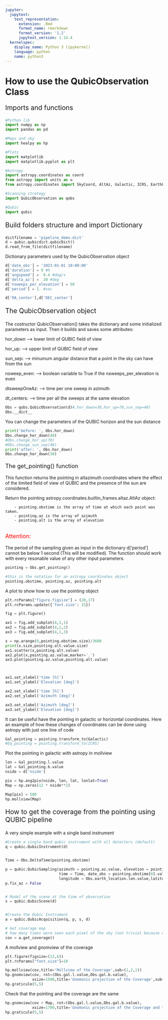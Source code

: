 ```yaml
---
jupyter:
  jupytext:
    text_representation:
      extension: .Rmd
      format_name: rmarkdown
      format_version: '1.2'
      jupytext_version: 1.14.4
  kernelspec:
    display_name: Python 3 (ipykernel)
    language: python
    name: python3
---
```


<h1>How to use the QubicObservation Class</h1>
<p style="font-size:150%;">Imports and functions</p>

```python
#Python lib
import numpy as np
import pandas as pd

#Maps and sky
import healpy as hp

#Plots
import matplotlib
import matplotlib.pyplot as plt

#Astropy
import astropy.coordinates as coord
from astropy import units as u
from astropy.coordinates import SkyCoord, AltAz, Galactic, ICRS, EarthLocation

#Scanning strategy
import QubicObservation as qobs

#Qubic
import qubic
```

<p style="font-size:150%;">Build folders structure and import Dictionary</p>

```python
dictfilename = 'pipeline_demo.dict'
d = qubic.qubicdict.qubicDict()
d.read_from_file(dictfilename)
```

Dictionary parameters used by the QubicObservation object

```python
d['date_obs'] = '2023-01-01 10:00:00'
d['duration'] = 9 #h
d['angspeed'] =  0.4 #deg/s
d['delta_az'] =  20 #deg
d['nsweeps_per_elevation'] = 50
d['period'] = 1. #sec

d['RA_center'],d['DEC_center']
```

<p style="font-size:150%;">The QubicObservation object</p>


The costructor QubicObservation() takes the dictionary and some initialized parameters as input. Then it builds and saves some attributes:

hor_down --> lower limit of QUBIC field of view

hor_up: --> upper limit of QUBIC field of view

sun_sep: --> minumum angular distance that a point in the sky can have from the sun

nsweep_even: --> boolean variable to True if the nsweeps_per_elevation is even

dtsweepOneAz: --> time per one sweep in azimuth

dt_centers: --> time per all the sweeps at the same elevation

```python
Obs = qobs.QubicObservation(d)#,hor_down=30,hor_up=70,sun_sep=40)
Obs.__dict__
```

You can change the parameters of the QUBIC horizon and the sun distance

```python
print('before: ', Obs.hor_down)
Obs.change_hor_down(40)
#Obs.change_hor_up(70)
#Obs.change_sun_sep(40)
print('after: ', Obs.hor_down)
Obs.change_hor_down(30)
```

<p style = "font-size:130%;">The get_pointing() function</p>


This function returns the pointing in altazimuth coordinates where the effect of the limited field of view of QUBIC and the presence of the sun are considered.

Return the pointing astropy.coordinates.builtin_frames.altaz.AltAz object:

		- pointing.obstime is the array of time at which each point was taken. 
		- pointing.az is the array of azimuth
		- pointing.alt is the array of elevation
        
<p style="font-size:130%; color:red"> Attention: </p> The period of the sampling given as input in the dictionary  d['period'] cannot be below 1 second (This will be modified).
The function should work with every resonable value of any other input parameters.

```python
pointing = Obs.get_pointing()
```

```python
#this is the notation for an astropy coordinates object
pointing.obstime, pointing.az, pointing.alt
```

A plot to show how to use the pointing object

```python
plt.rcParams["figure.figsize"] = (20,17)
plt.rcParams.update({'font.size': 15})

fig = plt.figure()

ax1 = fig.add_subplot(4,1,1)
ax2 = fig.add_subplot(4,1,2)
ax3 = fig.add_subplot(4,1,3)

x = np.arange(0,pointing.obstime.size)/3600
print(x.size,pointing.alt.value.size)
ax1.scatter(x,pointing.alt.value)
ax2.plot(x,pointing.az.value,marker='.')
ax3.plot(pointing.az.value,pointing.alt.value)



ax1.set_xlabel('time [h]')
ax1.set_ylabel('Elevation [deg]')

ax2.set_xlabel('time [h]')
ax2.set_ylabel('Azimuth [deg]')

ax3.set_xlabel('Azimuth [deg]')
ax3.set_ylabel('Elevation [deg]')

```

It can be useful have the pointing in galactic or horizontal coordinates. Here an example of how these changes of coordinates can be done using astropy with just one line of code

```python
Gal_pointing = pointing.transform_to(Galactic)
#Eq_pointing = pointing.transform_to(ICRS)
```

Plot the pointing in galactic with astropy in mollview

```python
lon = Gal_pointing.l.value
lat = Gal_pointing.b.value
nside = d['nside']

pix = hp.ang2pix(nside, lon, lat, lonlat=True)
Map = np.zeros(12 * nside**2)

Map[pix] = 500
hp.mollview(Map)
```

<p style="font-size:150%;">How to get the coverage from the pointing using QUBIC pipeline</p>


A very simple example with a single band instrument

```python
#Create a single band qubic instrument with all detectors (default)
q = qubic.QubicInstrument(d)


Time = Obs.DeltaTime(pointing.obstime)

p = qubic.QubicSampling(azimuth = pointing.az.value, elevation = pointing.alt.value, 
                        time = Time, date_obs = pointing.obstime[0].value,
                        longitude = Obs.earth_location.lon.value,latitude = Obs.earth_location.lat.value)
p.fix_az = False


# Model of the scene at the time of observation
s = qubic.QubicScene(d)


#Create the Qubic Instrument
a = qubic.QubicAcquisition(q, p, s, d)

# Get coverage map
# how many times were seen each pixel of the sky (not trivial because of the synthetic beam)
cov = a.get_coverage()

```

A mollview and gnomview of the coverage

```python
plt.figure(figsize=(12,6))
plt.rcParams["font.size"]=10

hp.mollview(cov,title='Mollview of the Coverage',sub=(1,2,1))
hp.gnomview(cov, rot=(Obs.gal.l.value,Obs.gal.b.value),
            xsize=1500,title='Gnomonic projection of the Coverage',sub=(1,2,2))
hp.graticule(5,5)
```

Check that the pointing and the coverage are the same

```python
hp.gnomview(cov + Map, rot=(Obs.gal.l.value,Obs.gal.b.value),
            xsize=1700,title='Gnomonic projection of the Coverage and the pointing')
hp.graticule(5,5)
```
